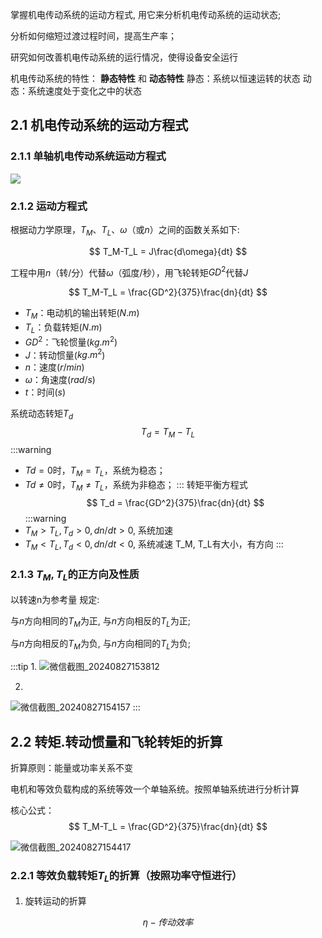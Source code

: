 
<WordCount>

掌握机电传动系统的运动方程式, 用它来分析机电传动系统的运动状态; 

分析如何缩短过渡过程时间，提高生产率；

研究如何改善机电传动系统的运行情况，使得设备安全运行

机电传动系统的特性： **静态特性** 和 **动态特性**
静态：系统以恒速运转的状态
动态：系统速度处于变化之中的状态

## 2.1 机电传动系统的运动方程式

### 2.1.1 单轴机电传动系统运动方程式

![](https://github.com/user-attachments/assets/2cde2efb-036d-4f7c-ad19-6c5a35e24d76)

### 2.1.2 运动方程式

根据动力学原理，$T_M$、$T_L$、$\omega$（或$n$）之间的函数关系如下:

$$
T_M-T_L = J\frac{d\omega}{dt}
$$

工程中用$n$（转/分）代替$\omega$（弧度/秒），用飞轮转矩$GD^2$代替$J$

$$
T_M-T_L = \frac{GD^2}{375}\frac{dn}{dt}
$$
- $T_M$：电动机的输出转矩($N.m$)
- $T_L$：负载转矩($N.m$)
- $GD^2$：飞轮惯量($kg.m^2$)
- $J$：转动惯量($kg.m^2$)
- $n$：速度($r/min$)
- $\omega$：角速度($rad/s$)
- $t$：时间($s$)

系统动态转矩$T_d$
$$
T_d = T_M - T_L
$$
:::warning
- $Td=0$时，$T_M=T_L$，系统为稳态；
- $Td≠0$时，$T_M ≠ T_L$，系统为非稳态；
:::
转矩平衡方程式
$$
T_d = \frac{GD^2}{375}\frac{dn}{dt}
$$
:::warning
- $T_M>T_L, T_d>0, dn/dt>0$, 系统加速
- $T_M<T_L, T_d<0, dn/dt<0$, 系统减速
T_M, T_L有大小，有方向
:::

### 2.1.3 $T_M, T_L$的正方向及性质

以转速n为参考量 规定: 

与$n$方向相同的$T_M$为正, 
与$n$方向相反的$T_L$为正; 

与$n$方向相反的$T_M$为负, 
与$n$方向相同的$T_L$为负; 

:::tip
1. 
![微信截图_20240827153812](https://github.com/user-attachments/assets/4889fd95-541b-4346-a315-cd5d78ad2b08)

2. 
![微信截图_20240827154157](https://github.com/user-attachments/assets/adb04c36-d029-4169-968f-8aaf4a2f9e32)
:::



## 2.2 转矩.转动惯量和飞轮转矩的折算

折算原则：能量或功率关系不变

电机和等效负载构成的系统等效一个单轴系统。按照单轴系统进行分析计算

核心公式：
$$
T_M-T_L = \frac{GD^2}{375}\frac{dn}{dt}
$$

![微信截图_20240827154417](https://github.com/user-attachments/assets/f795f61e-70a4-4fc5-ad1c-0bb4f47ce8d5)

### 2.2.1 等效负载转矩$T_L$的折算（按照功率守恒进行）

1. 旋转运动的折算

$$
\eta - 传动效率
$$

</WordCount>